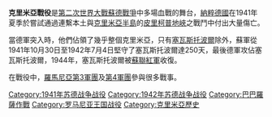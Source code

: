 {{Unreferenced|time=2018-11-13T13:42:18+00:00}}
{{Campaignbox 巴巴羅薩作戰}}
{{Campaignbox Crimea and Caucasus}}
'''克里米亞戰役'''是[[第二次世界大戰|第二次世界大戰]][[蘇德戰爭|蘇德戰爭]]中多場血戰的舞台，[[納粹德國|納粹德國]]在1941年夏季於嘗試通過連繫本土與[[克里米亞半島|克里米亞半島]]的[[皮里柯普地峽|皮里柯普地峽]]之戰鬥中付出大量傷亡。

當德軍突入時，他們佔領了幾乎整個克里米亞，只有[[塞瓦斯托波爾|塞瓦斯托波爾]]除外，蘇軍從1941年10月30日至1942年7月4日堅守了塞瓦斯托波爾達250天，最後德軍攻佔塞瓦斯托波爾，1944年，塞瓦斯托波爾被[[蘇聯紅軍|蘇聯紅軍]]收復。

在戰役中，[[羅馬尼亞|羅馬尼亞]][[羅馬尼亞第3軍團|第3軍團]]及[[羅馬尼亞第4軍團|第4軍團]]參與很多戰事。

{{DEFAULTSORT:Crimea (1941), The Battle of}}
[[Category:1941年苏德战争战役|Category:1941年苏德战争战役]]
[[Category:1942年苏德战争战役|Category:1942年苏德战争战役]]
[[Category:巴巴羅薩作戰|Category:巴巴羅薩作戰]]
[[Category:罗马尼亚王国战役|Category:罗马尼亚王国战役]]
[[Category:克里米亞歷史|Category:克里米亞歷史]]
